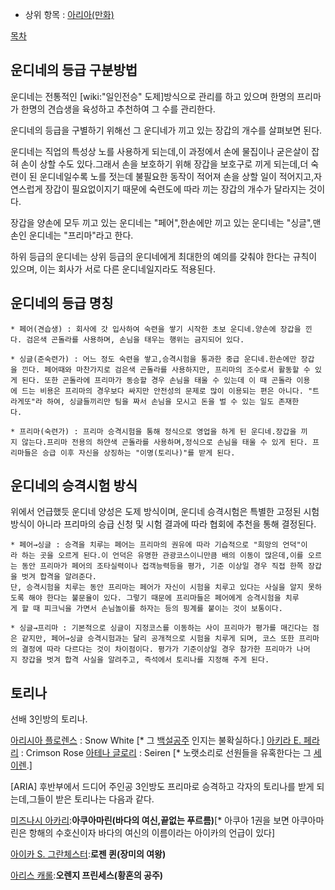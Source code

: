 * 상위 항목 : [[아리아(만화)]]
[[목차]]
== 운디네의 등급 구분방법 ==
운디네는 전통적인 [wiki:"일인전승" 도제]방식으로 관리를 하고 있으며 한명의 프리마가 한명의 견습생을 육성하고 추천하여 그 수를 관리한다.

운디네의 등급을 구별하기 위해선 그 운디네가 끼고 있는 장갑의 개수를 살펴보면 된다.

운디네는 직업의 특성상 노를 사용하게 되는데,이 과정에서 손에 물집이나 굳은살이 잡혀 손이 상할 수도 있다.그래서 손을 보호하기 위해 장갑을 보호구로 끼게 되는데,더 숙련이 된 운디네일수록 노를 젓는데 불필요한 동작이 적어져 손을 상할 일이 적어지고,자연스럽게 장갑이 필요없이지기 때문에 숙련도에 따라 끼는 장갑의 개수가 달라지는 것이다.

장갑을 양손에 모두 끼고 있는 운디네는 "페어",한손에만 끼고 있는 운디네는 "싱글",맨손인 운디네는 "프리마"라고 한다.

하위 등급의 운디네는 상위 등급의 운디네에게 최대한의 예의를 갖춰야 한다는 규칙이 있으며, 이는 회사가 서로 다른 운디네일지라도 적용된다.
== 운디네의 등급 명칭 ==
 * 페어(견습생) : 회사에 갓 입사하여 숙련을 쌓기 시작한 초보 운디네.양손에 장갑을 낀다. 검은색 곤돌라를 사용하며, 손님을 태우는 행위는 금지되어 있다.

 * 싱글(준숙련가) : 어느 정도 숙련을 쌓고,승격시험을 통과한 중급 운디네.한손에만 장갑을 낀다. 페어때와 마찬가지로 검은색 곤돌라를 사용하지만, 프리마의 조수로서 활동할 수 있게 된다. 또한 곤돌라에 프리마가 동승할 경우 손님을 태울 수 있는데 이 때 곤돌라 이용에 드는 비용은 프리마의 경우보다 싸지만 안전성의 문제로 많이 이용되는 편은 아니다. "트라게또"라 하여, 싱글들끼리만 팀을 짜서 손님을 모시고 돈을 벌 수 있는 일도 존재한다.    

 * 프리마(숙련가) : 프리마 승격시험을 통해 정식으로 영업을 하게 된 운디네.장갑을 끼지 않는다.프리마 전용의 하얀색 곤돌라를 사용하며,정식으로 손님을 태울 수 있게 된다. 프리마들은 승급 이후 자신을 상징하는 "이명(토리나)"를 받게 된다.

== 운디네의 승격시험 방식 ==
위에서 언급했듯 운디네 양성은 도제 방식이며, 운디네 승격시험은 특별한 고정된 시험방식이 아니라 프리마의 승급 신청 및 시험 결과에 따라 협회에 추천을 통해 결정된다.

 * 페어→싱글 : 승격을 치루는 페어는 프리마의 권유에 따라 기습적으로 "희망의 언덕"이라 하는 곳을 오르게 된다.이 언덕은 유명한 관광코스이니만큼 배의 이동이 많은데,이를 오르는 동안 프리마가 페어의 조타실력이나 접객능력등을 평가, 기준 이상일 경우 직접 한쪽 장갑을 벗겨 합격을 알려준다.
 단, 승격시험을 치루는 동안 프리마는 페어가 자신이 시험을 치루고 있다는 사실을 알지 못하도록 해야 한다는 불문율이 있다. 그렇기 때문에 프리마들은 페어에게 승격시험을 치루게 할 때 피크닉을 가면서 손님놀이를 하자는 등의 핑계를 붙이는 것이 보통이다.

 * 싱글→프리마 : 기본적으로 싱글이 지정코스를 이동하는 사이 프리마가 평가를 매긴다는 점은 같지만, 페어→싱글 승격시험과는 달리 공개적으로 시험을 치루게 되며, 코스 또한 프리마의 결정에 따라 다르다는 것이 차이점이다. 평가가 기준이상일 경우 참가한 프리마가 나머지 장갑을 벗겨 합격 사실을 알려주고, 즉석에서 토리나를 지정해 주게 된다.

== 토리나 ==
선배 3인방의 토리나.

[[아리시아 플로렌스]] : Snow White [* 그 [[백설공주]] 인지는 불확실하다.]
[[아키라 E. 페라리]] : Crimson Rose
[[아테나 글로리]] : Seiren [* 노랫소리로 선원들을 유혹한다는 그 [[세이렌]].]


[ARIA] 후반부에서 드디어 주인공 3인방도 프리마로 승격하고 각자의 토리나를 받게 되는데,그들이 받은 토리나는 다음과 같다.

[[미즈나시 아카리]]:'''아쿠아마린(바다의 여신,끝없는 푸르름)'''[* 아쿠아 1권을 보면 아쿠아마린은 항해의 수호신이자 바다의 여신의 이름이라는 아이카의 언급이 있다]

[[아이카 S. 그란체스터]]:'''로젠 퀸(장미의 여왕)'''

[[아리스 캐롤]]:'''오렌지 프린세스(황혼의 공주)'''
